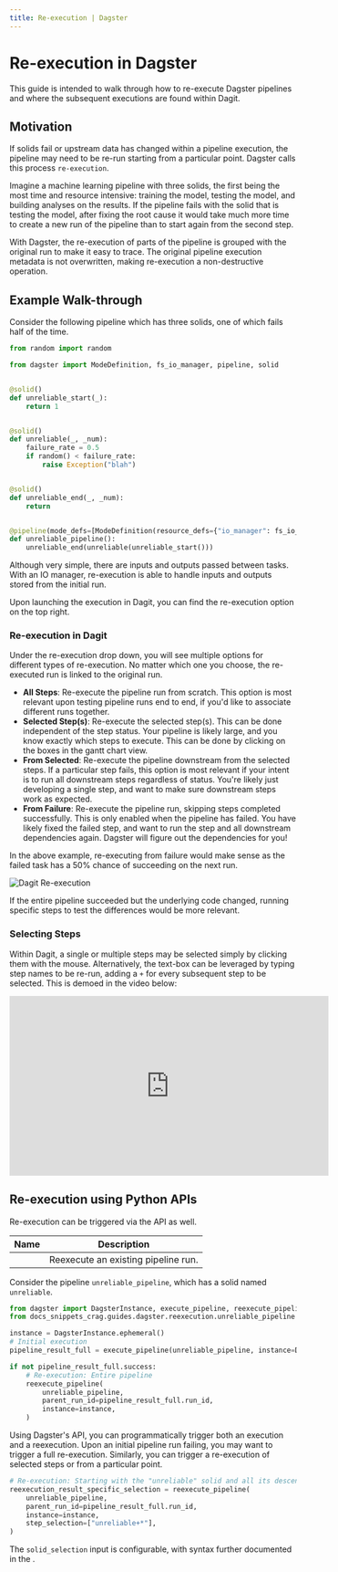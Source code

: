 ```yaml
---
title: Re-execution | Dagster
---
```


# Re-execution in Dagster

This guide is intended to walk through how to re-execute Dagster pipelines and where the subsequent executions are found within Dagit.

## Motivation

If solids fail or upstream data has changed within a pipeline execution, the pipeline may need to be re-run starting from a particular point. Dagster calls this process `re-execution`.

Imagine a machine learning pipeline with three solids, the first being the most time and resource intensive: training the model, testing the model, and building analyses on the results. If the pipeline fails with the solid that is testing the model, after fixing the root cause it would take much more time to create a new run of the pipeline than to start again from the second step.

With Dagster, the re-execution of parts of the pipeline is grouped with the original run to make it easy to trace. The original pipeline execution metadata is not overwritten, making re-execution a non-destructive operation.

## Example Walk-through

Consider the following pipeline which has three solids, one of which fails half of the time.

```python file=/guides/dagster/reexecution/unreliable_pipeline.py
from random import random

from dagster import ModeDefinition, fs_io_manager, pipeline, solid


@solid()
def unreliable_start(_):
    return 1


@solid()
def unreliable(_, _num):
    failure_rate = 0.5
    if random() < failure_rate:
        raise Exception("blah")


@solid()
def unreliable_end(_, _num):
    return


@pipeline(mode_defs=[ModeDefinition(resource_defs={"io_manager": fs_io_manager})])
def unreliable_pipeline():
    unreliable_end(unreliable(unreliable_start()))
```

Although very simple, there are inputs and outputs passed between tasks. With an IO manager, re-execution is able to handle inputs and outputs stored from the initial run.

Upon launching the execution in Dagit, you can find the re-execution option on the top right.

### Re-execution in Dagit

Under the re-execution drop down, you will see multiple options for different types of re-execution. No matter which one you choose, the re-executed run is linked to the original run.

- **All Steps**: Re-execute the pipeline run from scratch. This option is most relevant upon testing pipeline runs end to end, if you'd like to associate different runs together.
- **Selected Step(s)**: Re-execute the selected step(s). This can be done independent of the step status. Your pipeline is likely large, and you know exactly which steps to execute. This can be done by clicking on the boxes in the gantt chart view.
- **From Selected**: Re-execute the pipeline downstream from the selected steps. If a particular step fails, this option is most relevant if your intent is to run all downstream steps regardless of status. You're likely just developing a single step, and want to make sure downstream steps work as expected.
- **From Failure**: Re-execute the pipeline run, skipping steps completed successfully. This is only enabled when the pipeline has failed. You have likely fixed the failed step, and want to run the step and all downstream dependencies again. Dagster will figure out the dependencies for you!

In the above example, re-executing from failure would make sense as the failed task has a 50% chance of succeeding on the next run.

<Image
alt="Dagit Re-execution"
src="/images/guides/reexecution/reexecution_options.png"
width={3808}
height={2414}
/>

If the entire pipeline succeeded but the underlying code changed, running specific steps to test the differences would be more relevant.

### Selecting Steps

Within Dagit, a single or multiple steps may be selected simply by clicking them with the mouse. Alternatively, the text-box can be leveraged by typing step names to be re-run, adding a `+` for every subsequent step to be selected. This is demoed in the video below:

<iframe
  width="560"
  height="315"
  src="https://www.youtube.com/embed/F5Egf-UMVgk"
  frameBorder="0"
  allow="accelerometer; autoplay; encrypted-media; gyroscope; picture-in-picture"
  allowfullscreen
></iframe>

## Re-execution using Python APIs

Re-execution can be triggered via the API as well.

| Name                                                                                       | Description                         |
| ------------------------------------------------------------------------------------------ | ----------------------------------- |
| <PyObject module="dagster" object="reexecute_pipeline" displayText="reexecute_pipeline" /> | Reexecute an existing pipeline run. |

Consider the pipeline `unreliable_pipeline`, which has a solid named `unreliable`.

```python file=/guides/dagster/reexecution/reexecution_api.py endbefore=end_initial_execution_marker
from dagster import DagsterInstance, execute_pipeline, reexecute_pipeline
from docs_snippets_crag.guides.dagster.reexecution.unreliable_pipeline import unreliable_pipeline

instance = DagsterInstance.ephemeral()
# Initial execution
pipeline_result_full = execute_pipeline(unreliable_pipeline, instance=DagsterInstance.ephemeral())

if not pipeline_result_full.success:
    # Re-execution: Entire pipeline
    reexecute_pipeline(
        unreliable_pipeline,
        parent_run_id=pipeline_result_full.run_id,
        instance=instance,
    )
```

Using Dagster's API, you can programmatically trigger both an execution and a reexecution. Upon an initial pipeline run failing, you may want to trigger a full re-execution. Similarly, you can trigger a re-execution of selected steps or from a particular point.

```python file=/guides/dagster/reexecution/reexecution_api.py startafter=start_partial_execution_marker endbefore=end_partial_execution_marker
# Re-execution: Starting with the "unreliable" solid and all its descendents
reexecution_result_specific_selection = reexecute_pipeline(
    unreliable_pipeline,
    parent_run_id=pipeline_result_full.run_id,
    instance=instance,
    step_selection=["unreliable+*"],
)
```

The `solid_selection` input is configurable, with syntax further documented in the <PyObject module="dagster" object="reexecute_pipeline" displayText="API docs" />.

